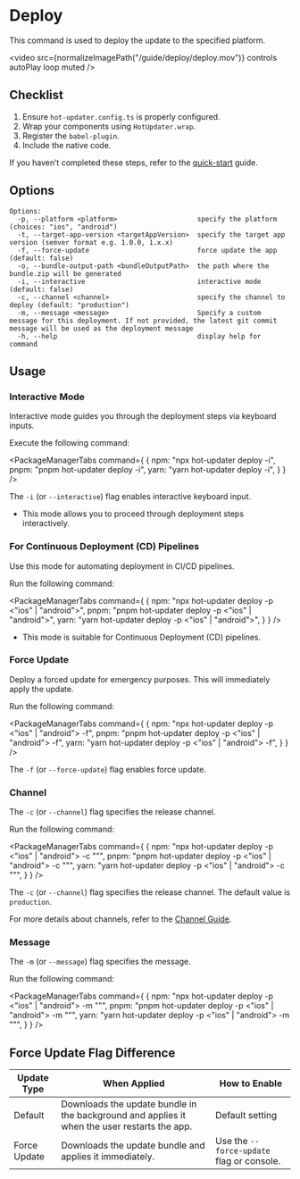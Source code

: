 
# Deploy
This command is used to deploy the update to the specified platform.

<video src={normalizeImagePath("/guide/deploy/deploy.mov")}  controls autoPlay loop muted />

## Checklist
1. Ensure `hot-updater.config.ts` is properly configured.
2. Wrap your components using `HotUpdater.wrap`.
3. Register the `babel-plugin`.
4. Include the native code.

If you haven’t completed these steps, refer to the [quick-start](./getting-started/quick-start-with-supabase.mdx) guide.

## Options

```
Options:
  -p, --platform <platform>                    specify the platform (choices: "ios", "android")
  -t, --target-app-version <targetAppVersion>  specify the target app version (semver format e.g. 1.0.0, 1.x.x)
  -f, --force-update                           force update the app (default: false)
  -o, --bundle-output-path <bundleOutputPath>  the path where the bundle.zip will be generated
  -i, --interactive                            interactive mode (default: false)
  -c, --channel <channel>                      specify the channel to deploy (default: "production")
  -m, --message <message>                      Specify a custom message for this deployment. If not provided, the latest git commit message will be used as the deployment message
  -h, --help                                   display help for command
```

## Usage

### Interactive Mode

Interactive mode guides you through the deployment steps via keyboard inputs.

Execute the following command:

<PackageManagerTabs command={
  {
    npm: "npx hot-updater deploy -i",
    pnpm: "pnpm hot-updater deploy -i",
    yarn: "yarn hot-updater deploy -i",
  }
} />

The `-i` (or `--interactive`) flag enables interactive keyboard input.
- This mode allows you to proceed through deployment steps interactively.

### For Continuous Deployment (CD) Pipelines

Use this mode for automating deployment in CI/CD pipelines.

Run the following command:

<PackageManagerTabs command={
  {
    npm: "npx hot-updater deploy -p <\"ios\" | \"android\">",
    pnpm: "pnpm hot-updater deploy -p <\"ios\" | \"android\">",
    yarn: "yarn hot-updater deploy -p <\"ios\" | \"android\">",
  }
} />

- This mode is suitable for Continuous Deployment (CD) pipelines.

### Force Update

Deploy a forced update for emergency purposes. This will immediately apply the update.

Run the following command:

<PackageManagerTabs command={
  {
    npm: "npx hot-updater deploy -p <\"ios\" | \"android\"> -f",
    pnpm: "pnpm hot-updater deploy -p <\"ios\" | \"android\"> -f",
    yarn: "yarn hot-updater deploy -p <\"ios\" | \"android\"> -f",
  }
} />

The `-f` (or `--force-update`) flag enables force update.

### Channel

The `-c` (or `--channel`) flag specifies the release channel.

Run the following command:

<PackageManagerTabs command={
  {
    npm: "npx hot-updater deploy -p <\"ios\" | \"android\"> -c \"<channel>\"",
    pnpm: "pnpm hot-updater deploy -p <\"ios\" | \"android\"> -c \"<channel>\"",
    yarn: "yarn hot-updater deploy -p <\"ios\" | \"android\"> -c \"<channel>\"",
  }
} />

The `-c` (or `--channel`) flag specifies the release channel. The default value is `production`.

For more details about channels, refer to the [Channel Guide](/guide/channel).

### Message

The `-m` (or `--message`) flag specifies the message.

Run the following command:

<PackageManagerTabs command={
  {
    npm: "npx hot-updater deploy -p <\"ios\" | \"android\"> -m \"<message>\"",
    pnpm: "pnpm hot-updater deploy -p <\"ios\" | \"android\"> -m \"<message>\"",
    yarn: "yarn hot-updater deploy -p <\"ios\" | \"android\"> -m \"<message>\"",
  }
} />

## Force Update Flag Difference

| Update Type   | When Applied                                              | How to Enable                              |
|---------------|----------------------------------------------------------|-------------------------------------------|
| Default       | Downloads the update bundle in the background and applies it when the user restarts the app. | Default setting                           |
| Force Update  | Downloads the update bundle and applies it immediately.   | Use the `--force-update` flag or console. |

